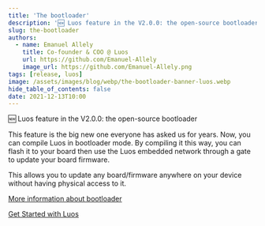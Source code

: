 ```yaml
---
title: 'The bootloader'
description: '🆕 Luos feature in the V2.0.0: the open-source bootloader'
slug: the-bootloader
authors:
  - name: Emanuel Allely
    title: Co-founder & COO @ Luos
    url: https://github.com/Emanuel-Allely
    image_url: https://github.com/Emanuel-Allely.png
tags: [release, luos]
image: /assets/images/blog/webp/the-bootloader-banner-luos.webp
hide_table_of_contents: false
date: 2021-12-13T10:00
---
```


🆕 Luos feature in the V2.0.0: the open-source bootloader

<!--truncate-->

This feature is the big new one everyone has asked us for years. Now, you can compile Luos in bootloader mode. By compiling it this way, you can flash it to your board then use the Luos embedded network through a gate to update your board firmware.

This allows you to update any board/firmware anywhere on your device without having physical access to it.

[More information about bootloader](/docs/tools/bootloader)

[Get Started with Luos](/tutorials/get-started)
